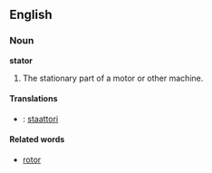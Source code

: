 ==English==

===Noun===

'''stator'''

#The stationary part of a motor or other machine.

====Translations====
*{{fi}}: [[staattori]]

====Related words====
*[[rotor]]